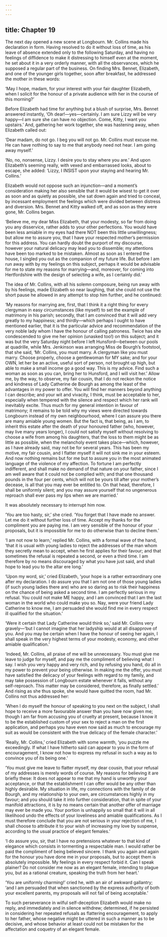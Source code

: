 ```yaml
---
---
---
```

title: Chapter 19
---

The next day opened a new scene at Longbourn. Mr. Collins made his declaration in form. Having resolved to do it without loss of time, as his leave of absence extended only to the following Saturday, and having no feelings of diffidence to make it distressing to himself even at the moment, he set about it in a very orderly manner, with all the observances, which he supposed a regular part of the business. On finding Mrs. Bennet, Elizabeth, and one of the younger girls together, soon after breakfast, he addressed the mother in these words:

‘May I hope, madam, for your interest with your fair daughter Elizabeth, when I solicit for the honour of a private audience with her in the course of this morning?’

Before Elizabeth had time for anything but a blush of surprise, Mrs. Bennet answered instantly, ‘Oh dear!—yes—certainly. I am sure Lizzy will be very happy—I am sure she can have no objection. Come, Kitty, I want you upstairs.’ And, gathering her work together, she was hastening away, when Elizabeth called out:

‘Dear madam, do not go. I beg you will not go. Mr. Collins must excuse me. He can have nothing to say to me that anybody need not hear. I am going away myself.’

‘No, no, nonsense, Lizzy. I desire you to stay where you are.’ And upon Elizabeth’s seeming really, with vexed and embarrassed looks, about to escape, she added: ‘Lizzy, I INSIST upon your staying and hearing Mr. Collins.’

Elizabeth would not oppose such an injunction—and a moment’s consideration making her also sensible that it would be wisest to get it over as soon and as quietly as possible, she sat down again and tried to conceal, by incessant employment the feelings which were divided between distress and diversion. Mrs. Bennet and Kitty walked off, and as soon as they were gone, Mr. Collins began.

‘Believe me, my dear Miss Elizabeth, that your modesty, so far from doing you any disservice, rather adds to your other perfections. You would have been less amiable in my eyes had there NOT been this little unwillingness; but allow me to assure you, that I have your respected mother’s permission for this address. You can hardly doubt the purport of my discourse, however your natural delicacy may lead you to dissemble; my attentions have been too marked to be mistaken. Almost as soon as I entered the house, I singled you out as the companion of my future life. But before I am run away with by my feelings on this subject, perhaps it would be advisable for me to state my reasons for marrying—and, moreover, for coming into Hertfordshire with the design of selecting a wife, as I certainly did.’

The idea of Mr. Collins, with all his solemn composure, being run away with by his feelings, made Elizabeth so near laughing, that she could not use the short pause he allowed in any attempt to stop him further, and he continued:

‘My reasons for marrying are, first, that I think it a right thing for every clergyman in easy circumstances (like myself) to set the example of matrimony in his parish; secondly, that I am convinced that it will add very greatly to my happiness; and thirdly—which perhaps I ought to have mentioned earlier, that it is the particular advice and recommendation of the very noble lady whom I have the honour of calling patroness. Twice has she condescended to give me her opinion (unasked too!) on this subject; and it was but the very Saturday night before I left Hunsford—between our pools at quadrille, while Mrs. Jenkinson was arranging Miss de Bourgh’s footstool, that she said, ‘Mr. Collins, you must marry. A clergyman like you must marry. Choose properly, choose a gentlewoman for MY sake; and for your OWN, let her be an active, useful sort of person, not brought up high, but able to make a small income go a good way. This is my advice. Find such a woman as soon as you can, bring her to Hunsford, and I will visit her.’ Allow me, by the way, to observe, my fair cousin, that I do not reckon the notice and kindness of Lady Catherine de Bourgh as among the least of the advantages in my power to offer. You will find her manners beyond anything I can describe; and your wit and vivacity, I think, must be acceptable to her, especially when tempered with the silence and respect which her rank will inevitably excite. Thus much for my general intention in favour of matrimony; it remains to be told why my views were directed towards Longbourn instead of my own neighbourhood, where I can assure you there are many amiable young women. But the fact is, that being, as I am, to inherit this estate after the death of your honoured father (who, however, may live many years longer), I could not satisfy myself without resolving to choose a wife from among his daughters, that the loss to them might be as little as possible, when the melancholy event takes place—which, however, as I have already said, may not be for several years. This has been my motive, my fair cousin, and I flatter myself it will not sink me in your esteem. And now nothing remains but for me but to assure you in the most animated language of the violence of my affection. To fortune I am perfectly indifferent, and shall make no demand of that nature on your father, since I am well aware that it could not be complied with; and that one thousand pounds in the four per cents, which will not be yours till after your mother’s decease, is all that you may ever be entitled to. On that head, therefore, I shall be uniformly silent; and you may assure yourself that no ungenerous reproach shall ever pass my lips when we are married.’

It was absolutely necessary to interrupt him now.

‘You are too hasty, sir,’ she cried. ‘You forget that I have made no answer. Let me do it without further loss of time. Accept my thanks for the compliment you are paying me. I am very sensible of the honour of your proposals, but it is impossible for me to do otherwise than to decline them.’

‘I am not now to learn,’ replied Mr. Collins, with a formal wave of the hand, ‘that it is usual with young ladies to reject the addresses of the man whom they secretly mean to accept, when he first applies for their favour; and that sometimes the refusal is repeated a second, or even a third time. I am therefore by no means discouraged by what you have just said, and shall hope to lead you to the altar ere long.’

‘Upon my word, sir,’ cried Elizabeth, ‘your hope is a rather extraordinary one after my declaration. I do assure you that I am not one of those young ladies (if such young ladies there are) who are so daring as to risk their happiness on the chance of being asked a second time. I am perfectly serious in my refusal. You could not make ME happy, and I am convinced that I am the last woman in the world who could make you so. Nay, were your friend Lady Catherine to know me, I am persuaded she would find me in every respect ill qualified for the situation.’

‘Were it certain that Lady Catherine would think so,’ said Mr. Collins very gravely—‘but I cannot imagine that her ladyship would at all disapprove of you. And you may be certain when I have the honour of seeing her again, I shall speak in the very highest terms of your modesty, economy, and other amiable qualification.’

‘Indeed, Mr. Collins, all praise of me will be unnecessary. You must give me leave to judge for myself, and pay me the compliment of believing what I say. I wish you very happy and very rich, and by refusing you hand, do all in my power to prevent your being otherwise. In making me the offer, you must have satisfied the delicacy of your feelings with regard to my family, and may take possession of Longbourn estate whenever it falls, without any self-reproach. This matter may be considered, therefore, as finally settled.’ And rising as she thus spoke, she would have quitted the room, had Mr. Collins not thus addressed her:

‘When I do myself the honour of speaking to you next on the subject, I shall hope to receive a more favourable answer than you have now given me; though I am far from accusing you of cruelty at present, because I know it to be the established custom of your sex to reject a man on the first application, and perhaps you have even now said as much to encourage my suit as would be consistent with the true delicacy of the female character.’

‘Really, Mr. Collins,’ cried Elizabeth with some warmth, ‘you puzzle me exceedingly. If what I have hitherto said can appear to you in the form of encouragement, I know not how to express my refusal in such a way as to convince you of its being one.’

‘You must give me leave to flatter myself, my dear cousin, that your refusal of my addresses is merely words of course. My reasons for believing it are briefly these: It does not appear to me that my hand is unworthy your acceptance, or that the establishment I can offer would be any other than highly desirable. My situation in life, my connections with the family of de Bourgh, and my relationship to your own, are circumstances highly in my favour; and you should take it into further consideration, that in spite of your manifold attractions, it is by no means certain that another offer of marriage may ever be made you. Your portion is unhappily so small that it will in all likelihood undo the effects of your loveliness and amiable qualifications. As I must therefore conclude that you are not serious in your rejection of me, I shall choose to attribute it to your wish of increasing my love by suspense, according to the usual practice of elegant females.’

‘I do assure you, sir, that I have no pretensions whatever to that kind of elegance which consists in tormenting a respectable man. I would rather be paid the compliment of being believed sincere. I thank you again and again for the honour you have done me in your proposals, but to accept them is absolutely impossible. My feelings in every respect forbid it. Can I speak plainer? Do not consider me now as an elegant female, intending to plague you, but as a rational creature, speaking the truth from her heart.’

‘You are uniformly charming!’ cried he, with an air of awkward gallantry; ‘and I am persuaded that when sanctioned by the express authority of both your excellent parents, my proposals will not fail of being acceptable.’

To such perseverance in wilful self-deception Elizabeth would make no reply, and immediately and in silence withdrew; determined, if he persisted in considering her repeated refusals as flattering encouragement, to apply to her father, whose negative might be uttered in such a manner as to be decisive, and whose behavior at least could not be mistaken for the affectation and coquetry of an elegant female.